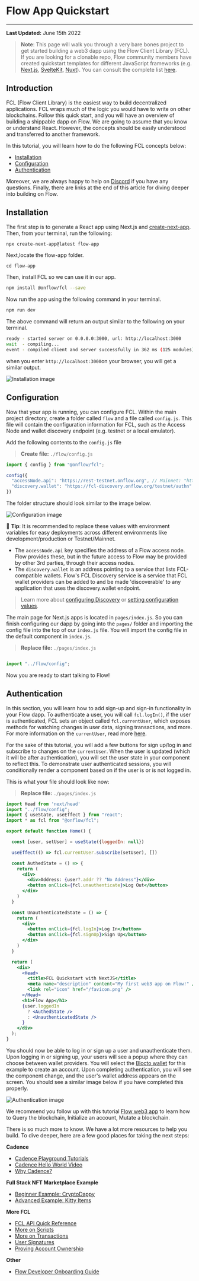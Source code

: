 # Flow App Quickstart

---

**Last Updated:** June 15th 2022

> **Note**: This page will walk you through a very bare bones project to get started building a web3 dapp using the Flow Client Library (FCL). If you are looking for a clonable repo, Flow community members have created quickstart templates for different JavaScript frameworks (e.g. [Next.js](https://github.com/muttoni/fcl-nextjs-quickstart), [SvelteKit](https://github.com/muttoni/fcl-sveltekit-quickstart), [Nuxt](https://github.com/bluesign/nuxt3-fcl)). You can consult the complete list [here](https://github.com/ph0ph0/Get-The-Flow-Down#fcl).


## Introduction

FCL (Flow Client Library) is the easiest way to build decentralized applications. FCL wraps much of the logic you would have to write on other blockchains. Follow this quick start, and you will have an overview of building a shippable dapp on Flow.
We are going to assume that you know or understand React. However, the concepts should be easily understood and transferred to another framework.

In this tutorial, you will learn how to do the following FCL concepts below:
- [Installation](#installation)
- [Configuration](#configuration)
- [Authentication](#authentication)

Moreover, we are always happy to help on [Discord](https://discord.gg/2KY4G5Myq7) if you have any questions. Finally, there are links at the end of this article for diving deeper into building on Flow.


## Installation

The first step is to generate a React app using Next.js and [create-next-app](https://nextjs.org/docs/api-reference/create-next-app). Then, from your terminal, run the following:

```sh
npx create-next-app@latest flow-app

```
Next,locate the flow-app folder.
```
cd flow-app

```

Then, install FCL so we can use it in our app.

```sh
npm install @onflow/fcl --save
```

Now run the app using the following command in your terminal.

```sh
npm run dev
```

The above command will return an output similar to the following on your terminal.

```sh
ready - started server on 0.0.0.0:3000, url: http://localhost:3000
wait  - compiling...
event - compiled client and server successfully in 362 ms (125 modules)

```

when you enter `http://localhost:3000`on your browser, you will get a similar output.

![Installation image](../images/1.png)

## Configuration

Now that your app is running, you can configure FCL. Within the main project directory, create a folder called `flow` and a file called `config.js`. This file will contain the configuration information for FCL, such as the Access Node and wallet discovery endpoint (e.g. testnet or a local emulator). 

Add the following contents to the `config.js` file

> **Create file:** `./flow/config.js`

```javascript
import { config } from "@onflow/fcl";

config({
  "accessNode.api": "https://rest-testnet.onflow.org", // Mainnet: "https://rest-mainnet.onflow.org"
  "discovery.wallet": "https://fcl-discovery.onflow.org/testnet/authn" // Mainnet: "https://fcl-discovery.onflow.org/authn"
})
```

The folder structure should look similar to the image below.

![Configuration image](../images/2.png)

📣 **Tip**: It is recommended to replace these values with environment variables for easy deployments across different environments like development/production or Testnet/Mainnet.

- The `accessNode.api` key specifies the address of a Flow access node. Flow provides these, but in the future access to Flow may be provided by other 3rd parties, through their access nodes. 
- The `discovery.wallet` is an address pointing to a service that lists FCL-compatible wallets. Flow's FCL Discovery service is a service that FCL wallet providers can be added to and be made 'discoverable' to any application that uses the discovery.wallet endpoint.

> Learn more about [configuring Discovery](../reference/discovery) or [setting configuration values](../reference/api.md#setting-configuration-values).

The main page for Next.js apps is located in `pages/index.js`. So you can finish configuring our dapp by going into the `pages/` folder and importing the config file into the top of our `index.js` file. You will import the config file in the default component in `index.js`.

> **Replace file:** `./pages/index.js`

```jsx

import "../flow/config";

```

Now you are ready to start talking to Flow!

## Authentication

In this section, you will learn how to add sign-up and sign-in functionality in your Flow dapp.
To authenticate a user, you will call `fcl.logIn()`, if the user is authenticated, FCL sets an object called `fcl.currentUser`, which exposes methods for watching changes in user data, signing transactions, and more. For more information on the `currentUser`, read more [here](../reference/api.md#current-user).

For the sake of this tutorial, you will add a few buttons for sign up/log in and subscribe to changes on the `currentUser`. When the user is updated (which it will be after authentication), you will set the user state in your component to reflect this. To demonstrate user authenticated sessions, you will conditionally render a component based on if the user is or is not logged in.

This is what your file should look like now:

> **Replace file:** `./pages/index.js`

```jsx
import Head from 'next/head'
import "../flow/config";
import { useState, useEffect } from "react";
import * as fcl from "@onflow/fcl";

export default function Home() {

  const [user, setUser] = useState({loggedIn: null})

  useEffect(() => fcl.currentUser.subscribe(setUser), [])

  const AuthedState = () => {
    return (
      <div>
        <div>Address: {user?.addr ?? "No Address"}</div>
        <button onClick={fcl.unauthenticate}>Log Out</button>
      </div>
    )
  }

  const UnauthenticatedState = () => {
    return (
      <div>
        <button onClick={fcl.logIn}>Log In</button>
        <button onClick={fcl.signUp}>Sign Up</button>
      </div>
    )
  }

  return (
    <div>
      <Head>
        <title>FCL Quickstart with NextJS</title>
        <meta name="description" content="My first web3 app on Flow!" />
        <link rel="icon" href="/favicon.png" />
      </Head>
      <h1>Flow App</h1>
      {user.loggedIn
        ? <AuthedState />
        : <UnauthenticatedState />
      }
    </div>
  );
}

```

You should now be able to log in or sign up a user and unauthenticate them. Upon logging in or signing up, your users will see a popup where they can choose between wallet providers. You will select the [Blocto wallet](https://blocto.portto.io/) for this example to create an account. Upon completing authentication, you will see the component change, and the user's wallet address appears on the screen. You should see a similar image below if you have completed this properly.

![Authentication image](../images/3.png)

We recommend you follow up with this tutorial [Flow web3 app](../tutorials/flow-web3-app.mdx) to learn how to Query the blockchain, Initialize an account, Mutate a blockchain.

There is so much more to know. We have a lot more resources to help you build. To dive deeper, here are a few good places for taking the next steps:


**Cadence**
- [Cadence Playground Tutorials](https://docs.onflow.org/cadence/tutorial/01-first-steps/)
- [Cadence Hello World Video](https://www.youtube.com/watch?v=pRz7EzrWchs)
- [Why Cadence?](https://www.onflow.org/post/flow-blockchain-cadence-programming-language-resources-assets)

**Full Stack NFT Marketplace Example**
- [Beginner Example: CryptoDappy](https://github.com/bebner/crypto-dappy)
- [Advanced Example: Kitty Items](https://github.com/onflow/kitty-items)

**More FCL**
- [FCL API Quick Reference](../reference/api.md)
- [More on Scripts](../reference/scripts.mdx)
- [More on Transactions](../reference/transactions.mdx)
- [User Signatures](../reference/user-signatures.mdx)
- [Proving Account Ownership](../reference/proving-authentication.mdx)

**Other**
- [Flow Developer Onboarding Guide](https://docs.onflow.org/dapp-development/)
